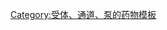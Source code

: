 {{Navbox with collapsible groups
 | name = Serotonergics
 | title = [[5-羟色胺受体]]調節劑
 | state = {{{state<includeonly>|collapsed</includeonly>}}}
 | bodyclass = hlist
 | border = {{{border|}}}<!-- for embedding in [[Template:Monoaminergics]] -->

 | section1 =
* [[:en:5-HT1 receptor|5-HT<sub>1</sub>受體]]
 | state1 = collapsed
 | list1 = {{Navbox|child

   | group1 = [[:en:5-HT1A receptor|5-HT<sub>1A</sub>]]
   | list1 = {{Navbox|child

     | list1 =
* '''受體激動劑：'''[[8-OH-DPAT]]
* [[:en:Adatanserin|Adatanserin]]
* [[苯丙胺]]
* [[抗抑郁药]]（如：[[:en:etoperidone|etoperidone]]、[[:en:nefazodone|nefazodone]]、[[:en:trazodone|trazodone]]、[[:en:vilazodone|vilazodone]]、[[:en:vortioxetine|vortioxetine]]）
* [[:en:Atypical antipsychotic|Atypical antipsychotic]]（如：[[阿立哌唑]]、[[:en:asenapine|asenapine]]、[[氯氮平]]、[[:en:lurasidone|lurasidone]]、[[喹硫平]]、[[:en:ziprasidone|ziprasidone]]）
* [[:en:Azapirone|Azapirone]]（如：[[丁螺環酮]]、[[:en:eptapirone|eptapirone]]、[[:en:gepirone|gepirone]]、[[:en:perospirone|perospirone]]、[[坦度螺酮]]）
* [[:en:Bay R 1531|Bay R 1531]]
* [[:en:Befiradol|Befiradol]]
* [[:en:BMY-14802|BMY-14802]]
* [[:en:Cannabidiol|Cannabidiol]]
* [[:en:Dimemebfe|Dimemebfe]]
* [[多巴胺]]
* [[:en:Ebalzotan|Ebalzotan]]
* [[:en:Eltoprazine|Eltoprazine]]
* [[麥角靈]]（如：[[溴隱亭]]、[[:en:cabergoline|cabergoline]]、[[:en:dihydroergotamine|dihydroergotamine]]、[[麦角胺]]、[[:en:lisuride|lisuride]]、[[麥角酸二乙酰胺]]、[[:en:Methylergometrine|methylergometrine (methylergonovine)]]、[[:en:methysergide|methysergide]]、[[:en:pergolide|pergolide]]）
* [[F-11461]]
* [[F-12826]]
* [[F-13714]]
* [[F-14679]]
* [[:en:F-15063|F-15063]]
* [[:en:F-15599|F-15599]]
* [[:en:Flesinoxan|Flesinoxan]]
* [[氟班色林]]
* [[:en:Flumexadol|Flumexadol]]
* [[:en:Lesopitron|Lesopitron]]
* [[:en:LY-293284|LY-293284]]
* [[LY-301317]]
* [[:en:Meta-Chlorophenylpiperazine|mCPP]]
* [[:en:MKC-242|MKC-242]]
* [[:en:Naluzotan|Naluzotan]]
* [[:en:NBUMP|NBUMP]]
* [[Osemozotan]]
* [[:en:Oxaflozane|Oxaflozane]]
* [[:en:Pardoprunox|Pardoprunox]]
* [[:en:Piclozotan|Piclozotan]]
* [[:en:Rauwolscine|Rauwolscine]]
* [[:en:Repinotan|Repinotan]]
* [[:en:Roxindole|Roxindole]]
* [[:en:RU-24969|RU-24969]]
* [[S-14506]]
* [[:en:S-14671|S-14671]]
* [[:en:S-15535|S-15535]]
* [[:en:Sarizotan|Sarizotan]]
* [[血清素]]
* [[SSR-181507]]
* [[:en:Sunepitron|Sunepitron]]
* [[:en:Substituted tryptamine|Tryptamines]]（如：[[:en:5-Carboxamidotryptamine|5-CT]]、[[5-甲氧基二甲基色胺]]、[[:en:5-Methoxytryptamine|5-MT]]、[[蟾毒色胺]]、[[二甲基色胺]]、[[吲哚瑞酯]]、[[:en:N-Methylserotonin|N-Me-5-HT]]、[[脱磷酸裸盖菇素]]、[[裸盖菇素]]）
* [[:en:TGBA01AD|TGBA01AD]]
* [[:en:U-92016A|U-92016A]]
* [[:en:Urapidil|Urapidil]]
* [[:en:Vilazodone|Vilazodone]]
* [[:en:Xaliproden|Xaliproden]]
* [[育亨宾]]

     | list2 =
* '''受體拮抗劑'''[[:en:Atypical antipsychotic|Atypical antipsychotic]]（如：[[:en:iloperidone|iloperidone]]、[[維思通]]、[[:en:sertindole|sertindole]]）
* [[AV965]]
* [[Β受体阻断药]]（如：[[:en:alprenolol|alprenolol]]、[[:en:cyanopindolol|cyanopindolol]]、[[:en:iodocyanopindolol|iodocyanopindolol]]、[[:en:oxprenolol|oxprenolol]]、[[:en:pindobind|pindobind]]、[[:en:pindolol|pindolol]]、[[普萘洛尔]]、[[:en:tertatolol|tertatolol]]）
* [[:en:BMY-7378|BMY-7378]]
* [[:en:CSP-2503|CSP-2503]]
* [[:en:Dotarizine|Dotarizine]]
* [[麥角靈]]（如：[[:en:metergoline|metergoline]]）
* [[:en:Flopropione|Flopropione]]
* [[GR-46611]]
* [[:en:Isamoltane|Isamoltane]]
* [[:en:Lecozotan|Lecozotan]]
* [[:en:Mefway (18F)|Mefway]]
* [[:en:Metitepine|Metitepine (methiothepin)]]
* [[:en:MIN-117|MIN-117 (WF-516)]]
* [[:en:MPPF|MPPF]]
* [[:en:NAN-190|NAN-190]]
* [[:en:Robalzotan|Robalzotan]]
* [[:en:S-15535|S-15535]]
* [[:en:SB-649915|SB-649915]]
* [[SDZ 216-525]]
* [[:en:Spiperone|Spiperone]]
* [[:en:Spiramide|Spiramide]]
* [[:en:Spiroxatrine|Spiroxatrine]]
* [[UH-301]]
* [[:en:WAY-100135|WAY-100135]]
* [[:en:WAY-100635|WAY-100635]]
* [[:en:Xylamidine|Xylamidine]]

     | list3 =
* '''未知機轉或尚未分類：'''[[麥角靈]]（如：[[麦角新碱]]）

   }}

   | group2 = [[:en:5-HT1B receptor|5-HT<sub>1B</sub>]]
   | list2 = {{Navbox|child
     | evenodd = swap

     | list1 =
* '''受體激動劑：'''[[:en:CGS-12066A|CGS-12066A]]
* [[:en:CP-93129|CP-93129]]
* [[:en:CP-94253|CP-94253]]
* [[:en:CP-122,288|CP-122,288]]
* [[:en:CP-135807|CP-135807]]
* [[:en:Eltoprazine|Eltoprazine]]
* [[麥角靈]]（如：[[溴隱亭]]、[[:en:dihydroergotamine|dihydroergotamine]]、[[麦角胺]]、[[:en:Methylergometrine|methylergometrine (methylergonovine)]]、[[:en:methysergide|methysergide]]、[[:en:pergolide|pergolide]]）
* [[:en:Meta-Chlorophenylpiperazine|mCPP]]
* [[:en:RU-24969|RU-24969]]
* [[血清素]]
* [[:en:Triptan|Triptan]]（如：[[:en:avitriptan|avitriptan]]、[[:en:donitriptan|donitriptan]]、[[:en:eletriptan|eletriptan]]、[[舒马曲坦]]、[[佐米曲普坦]]）
* [[:en:Trifluoromethylphenylpiperazine|TFMPP]]
* [[:en:Substituted tryptamine|Tryptamines]]（如：[[:en:5-Benzyloxytryptamine|5-BT]]、[[:en:5-Carboxamidotryptamine|5-CT]]、[[:en:5-Methoxytryptamine|5-MT]]、[[二甲基色胺]]）
* [[:en:Vortioxetine|Vortioxetine]]

     | list2 =
* '''受體拮抗劑'''[[:en:AR-A000002|AR-A000002]]
* [[:en:Elzasonan|Elzasonan]]
* [[麥角靈]]（如：[[:en:metergoline|metergoline]]）
* [[:en:GR-127935|GR-127935]]
* [[:en:Isamoltane|Isamoltane]]
* [[LY-393558]]
* [[:en:Metitepine|Metitepine (methiothepin)]]
* [[:en:SB-216641|SB-216641]]
* [[SB-224289]]
* [[:en:SB-236057|SB-236057]]
* [[育亨宾]]

     | list3 =
* '''未知機轉或尚未分類：'''[[麥角靈]]（如：[[:en:cabergoline|cabergoline]]、[[麦角新碱]]、[[:en:lisuride|lisuride]]）

   }}

   | group3 = [[:en:5-HT1D receptor|5-HT<sub>1D</sub>]]
   | list3 = {{Navbox|child

     | list1 =
* '''受體激動劑：'''[[:en:CP-122,288|CP-122,288]]
* [[:en:CP-135807|CP-135807]]
* [[CP-286601]]
* [[麥角靈]]（如：[[溴隱亭]]、[[:en:cabergoline|cabergoline]]、[[:en:dihydroergotamine|dihydroergotamine]]、[[麦角胺]]、[[麥角酸二乙酰胺]]、[[:en:methysergide|methysergide]]）
* [[GR-46611]]
* [[:en:L-694247|L-694247]]
* [[L-772405]]
* [[:en:Meta-Chlorophenylpiperazine|mCPP]]
* [[PNU-109291]]
* [[:en:PNU-142633|PNU-142633]]
* [[血清素]]
* [[:en:TGBA01AD|TGBA01AD]]
* [[:en:Triptan|Triptan]]（如：[[:en:almotriptan|almotriptan]]、[[:en:avitriptan|avitriptan]]、[[:en:donitriptan|donitriptan]]、[[:en:eletriptan|eletriptan]]、[[:en:frovatriptan|frovatriptan]]、[[:en:naratriptan|naratriptan]]、[[利扎曲坦]]、[[舒马曲坦]]、[[佐米曲普坦]]）
* [[:en:Substituted tryptamine|Tryptamines]]（如：[[:en:5-Benzyloxytryptamine|5-BT]]、[[:en:5-Carboxamidotryptamine|5-CT]]、[[:en:5-Ethyl-DMT|5-Et-DMT]]、[[:en:5-Methoxytryptamine|5-MT]]、[[:en:5-(Nonyloxy) tryptamine|5-(Nonyloxy) tryptamine]]、[[二甲基色胺]]）

     | list2 =
* '''受體拮抗劑'''[[:en:Alniditan|Alniditan]]
* [[:en:BRL-15572|BRL-15572]]
* [[:en:Elzasonan|Elzasonan]]
* [[麥角靈]]（如：[[:en:metergoline|metergoline]]）
* [[:en:GR-127935|GR-127935]]
* [[:en:Ketanserin|Ketanserin]]
* [[:en:LY-310762|LY-310762]]
* [[LY-367642]]
* [[LY-393558]]
* [[LY-456219]]
* [[LY-456220]]
* [[:en:Metitepine|Metitepine (methiothepin)]]
* [[米塞林]]
* [[:en:Ritanserin|Ritanserin]]
* [[育亨宾]]
* [[:en:Ziprasidone|Ziprasidone]]

     | list3 =
* '''未知機轉或尚未分類：'''[[麥角靈]]（如：[[:en:lisuride|lisuride]]、[[:en:lysergol|lysergol]]、[[:en:pergolide|pergolide]]）

   }}

   | group4 = [[:en:5-HT1E receptor|5-HT<sub>1E</sub>]]
   | list4 = {{Navbox|child
     | evenodd = swap

     | list1 =
* '''受體激動劑：'''[[:en:BRL-54443|BRL-54443]]
* [[麥角靈]]（如：[[:en:methysergide|methysergide]]）
* [[血清素]]
* [[:en:Triptan|Triptan]]（如：[[:en:eletriptan|eletriptan]]）
* [[:en:Substituted tryptamine|Tryptamines]]（如：[[色胺]]）

     | list2 =
* '''受體拮抗劑'''[[:en:Metitepine|Metitepine (methiothepin)]]

     | list3 =
* '''未知機轉或尚未分類：'''[[麥角靈]]（如：[[麦角新碱]]、[[:en:lysergol|lysergol]]、[[:en:Methylergometrine|methylergometrine (methylergonovine)]]

   }}

   | group5 = [[:en:5-HT1F receptor|5-HT<sub>1F</sub>]]
   | list5 = {{Navbox|child

     | list1 =
* '''受體激動劑：'''[[:en:BRL-54443|BRL-54443]]
* [[:en:CP-122,288|CP-122,288]]
* [[麥角靈]]（如：[[溴隱亭]]、[[:en:lysergol|lysergol]]、[[:en:Methylergometrine|methylergometrine (methylergonovine)]] [[:en:methysergide|methysergide]]）
* [[:en:Lasmiditan|Lasmiditan]]
* [[:en:LY-334370|LY-334370]]
* [[血清素]]
* [[:en:Triptan|Triptan]]（如：[[:en:eletriptan|eletriptan]]、[[:en:naratriptan|naratriptan]]、[[舒马曲坦]]）
* [[:en:Substituted tryptamine|Tryptamines]]（如：[[:en:5-Methoxytryptamine|5-MT]]）

     | list2 =
* '''受體拮抗劑'''[[米塞林]]
* [[:en:Metitepine|Metitepine (methiothepin)]]

   }}
 }}

 | section2 =
* [[5-HT2受體]]
 | state2 = collapsed
 | list2 = {{Navbox|child

   | group1 = [[:en:5-HT2A receptor|5-HT<sub>2A</sub>]]
   | list1 = {{Navbox|child

     | list1 =
* '''受體激動劑：'''25H/NB series（如：[[:en:25I-NBF|25I-NBF]]、[[:en:25I-NBMD|25I-NBMD]]、[[:en:25I-NBOH|25I-NBOH]]、[[:en:25I-NBOMe|25I-NBOMe]]、[[:en:25B-NBOMe|25B-NBOMe]]、[[:en:25C-NBOMe|25C-NBOMe]]、[[:en:25TFM-NBOMe|25TFM-NBOMe]]、[[:en:2CBCB-NBOMe|2CBCB-NBOMe]]、[[:en:25CN-NBOH|25CN-NBOH]]、[[:en:2CBFly-NBOMe|2CBFly-NBOMe]]）
* [[:en:2C (psychedelics）|2Cs]]（如：[[2C-B]]、[[:en:2C-E|2C-E]]、[[:en:2C-I|2C-I]]、[[:en:2C-T-2|2C-T-2]]、[[:en:2C-T-7|2C-T-7]]、[[:en:2C-T-21|2C-T-21]]）
* [[:en:2C-B-FLY|2C-B-FLY]]
* [[:en:2CB-Ind|2CB-Ind]]
* [[:en:5-Methoxytryptamine|5-Methoxytryptamine]]（[[:en:5-MeO-DET|5-MeO-DET]]、[[:en:5-MeO-DiPT|5-MeO-DiPT]]、[[5-甲氧基二甲基色胺]]、[[:en:5-MeO-DPT|5-MeO-DPT]]、[[:en:5-Methoxytryptamine|5-MT]]）
* [[:en:α-Alkyltryptamine|α-Alkyltryptamine]]（如：[[:en:5-chloro-αMT|5-Cl-αMT]]、[[:en:5-fluoro-αMT|5-Fl-αMT]]、[[:en:5-MeO-αET|5-MeO-αET]]、[[:en:5-MeO-AMT|5-MeO-αMT]]、[[:en:α-Methyl-5-HT|α-Me-5-HT]]、[[:en:Alpha-Ethyltryptamine|αET]]、[[:en:Alpha-Methyltryptamine|αMT]]）
* [[:en:AL-34662|AL-34662]]
* [[:en:AL-37350A|AL-37350A]]
* [[:en:Bromo-DragonFLY|Bromo-DragonFLY]]
* [[:en:Dimemebfe|Dimemebfe]]
* [[:en:DMBMPP|DMBMPP]]
* [[:en:DOx|DOx]]（如：[[布苯丙胺]]、[[:en:2,5-Dimethoxy-4-chloroamphetamine|DOC]]、[[:en:2,5-Dimethoxy-4-iodoamphetamine|DOI]]、[[:en:2,5-Dimethoxy-4-methylamphetamine|DOM]]）
* [[依法韦仑]]
* [[麥角靈]]（如：[[:en:1P-LSD|1P-LSD]]、[[:en:ALD-52|ALD-52]]、[[溴隱亭]]、[[:en:cabergoline|cabergoline]]、[[:en:Ergine|ergine (LSA)]]、[[麦角胺]]、[[:en:lisuride|lisuride]]、[[:en:Lysergic acid 2,4-dimethylazetidide|LA-SS-Az]]、[[:en:Lysergic acid 2-butyl amide|LSB]]、[[麥角酸二乙酰胺|LSD]]、[[:en:LSD-Pip|LSD-Pip]]、[[:en:Lysergic acid hydroxyethylamide|LSH]]、[[:en:Lysergic acid 3-pentyl amide|LSP]]、[[:en:Methylergometrine|methylergometrine (methylergonovine)]]、[[:en:pergolide|pergolide]]）
* [[:en:Flumexadol|Flumexadol]]
* [[:en:Jimscaline|Jimscaline]]
* [[:en:Lorcaserin|Lorcaserin]]
* [[:en:Substituted methylenedioxyphenethylamine|MDxx]]（如：[[:en:3,4-Methylenedioxyamphetamine|MDA]]、[[MDMA]]、[[:en:3,4-Methylenedioxy-N-hydroxyamphetamine|MDOH]]、[[:en:3-Methoxy-4,5-methylenedioxyamphetamine|MMDA]]）
* [[:en:O-4310|O-4310]]
* [[:en:Oxaflozane|Oxaflozane]]
* [[:en:PHA-57378|PHA-57378]]
* [[:en:PNU-22394|PNU-22394]]
* [[:en:PNU-181731|PNU-181731]]
* [[:en:RH-34|RH-34]]
* [[苯乙胺衍生物]]（如：[[:en:lophophine|lophophine]]、[[麦司卡林]]）
* [[哌嗪]]（如：[[:en:Benzylpiperazine|BZP]]、[[:en:Meta-Chlorophenylpiperazine|mCPP]]、[[:en:quipazine|quipazine]]、[[:en:Trifluoromethylphenylpiperazine|TFMPP]]）
* [[血清素]]
* [[:en:TCB-2|TCB-2]]
* [[:en:TFMFly|TFMFly]]
* [[:en:Substituted tryptamine|Tryptamines]]（如：[[:en:5-Benzyloxytryptamine|5-BT]]、[[:en:5-Carboxamidotryptamine|5-CT]]、[[蟾毒色胺]]、[[:en:Diethyltryptamine|DET]]、[[:en:Diisopropyltryptamine|DiPT]]、[[二甲基色胺]]、[[:en:Dipropyltryptamine|DPT]]、[[脱磷酸裸盖菇素]]、[[裸盖菇素]]、[[色胺]]）

     | list2 =
* '''受體拮抗劑'''[[:en:5-I-R91150|5-I-R91150]]
* [[:en:5-MeO-NBpBrT|5-MeO-NBpBrT]]
* [[AC-90179]]
* [[:en:Adatanserin|Adatanserin]]
* [[:en:Altanserin|Altanserin]]
* [[:en:9-Aminomethyl-9,10-dihydroanthracene|AMDA]]
* [[APD-215]]
* [[:en:Atypical antipsychotic|Atypical antipsychotic]]（如：[[:en:amperozide|amperozide]]、[[阿立哌唑]]、[[:en:asenapine|asenapine]]、[[:en:blonanserin|blonanserin]]、[[:en:carpipramine|carpipramine]]、[[:en:clocapramine|clocapramine]]、[[:en:clorotepine|clorotepine]]、[[氯氮平]]、[[:en:fluperlapine|fluperlapine]]、[[:en:gevotroline|gevotroline]]、[[:en:iloperidone|iloperidone]]、[[:en:melperone|melperone]]、[[:en:mosapramine|mosapramine]]、[[:en:ocaperidone|ocaperidone]]、[[奥氮平]]、[[帕利哌酮]]、[[喹硫平]]、[[維思通]]、[[:en:sertindole|sertindole]]、[[:en:zicronapine|zicronapine]]、[[:en:ziprasidone|ziprasidone]]、[[:en:zotepine|zotepine]]）
* [[:en:Cinanserin|Cinanserin]]
* [[:en:CSP-2503|CSP-2503]]
* [[:en:Cyproheptadine|Cyproheptadine]]
* [[:en:Deramciclane|Deramciclane]]
* [[:en:Dotarizine|Dotarizine]]
* [[:en:Eplivanserin|Eplivanserin]]
* [[麥角靈]]（如：[[:en:amesergide|amesergide]]、[[LY-53857]]、[[:en:LY-215840|LY-215840]]、[[:en:mesulergine|mesulergine]]、[[:en:metergoline|metergoline]]、[[:en:methysergide|methysergide]]、[[sergolexole]]）
* [[:en:Etoperidone|Etoperidone]]
* [[:en:Fananserin|Fananserin]]
* [[氟班色林]]
* [[:en:Glemanserin|Glemanserin]]
* [[Irindalone]]
* [[:en:Ketanserin|Ketanserin]]
* [[:en:KML-010|KML-010]]
* [[:en:Lubazodone|Lubazodone]]
* [[LY-393558]]
* [[:en:Medifoxamine|Medifoxamine]]
* [[:en:Mepiprazole|Mepiprazole]]
* [[:en:Metitepine|Metitepine (methiothepin)]]
* [[:en:MIN-101|MIN-101]]
* [[:en:Naftidrofuryl|Naftidrofuryl]]
* [[:en:Nantenine|Nantenine]]
* [[:en:Nefazodone|Nefazodone]]
* [[:en:Pelanserin|Pelanserin]]
* [[:en:Phenoxybenzamine|Phenoxybenzamine]]
* [[:en:Pimavanserin|Pimavanserin]]
* [[:en:Pirenperone|Pirenperone]]
* [[:en:Pizotifen|Pizotifen]]
* [[:en:Pruvanserin|Pruvanserin]]
* [[:en:Rauwolscine|Rauwolscine]]
* [[:en:Ritanserin|Ritanserin]]
* [[:en:S-14671|S-14671]]
* [[:en:Sarpogrelate|Sarpogrelate]]
* [[:en:Setoperone|Setoperone]]
* [[:en:Spiperone|Spiperone]]
* [[:en:Spiramide|Spiramide]]
* [[SR-46349B]]
* [[:en:TGBA01AD|TGBA01AD]]
* [[:en:Teniloxazine|Teniloxazine]]
* [[Temanogrel]]
* [[四环类抗抑郁药]]（如：[[:en:amoxapine|amoxapine]]、[[:en:aptazapine|aptazapine]]、[[:en:esmirtazapine|esmirtazapine]]、[[:en:maprotiline|maprotiline]]、[[米塞林]]、[[米氮平]]）
* [[:en:Trazodone|Trazodone]]
* [[三环类抗抑郁药]]（如：[[阿米替林]]）
* [[:en:Typical antipsychotic|Typical antipsychotic]]（如：[[氯丙嗪]]、[[氟奋乃静|fluphenazine]]、[[氟哌啶醇]]、[[:en:loxapine|loxapine]]、[[:en:perphenazine|perphenazine]]、[[雙氟苯丁哌啶苯並咪唑酮|哌迷清]]、[[:en:pipamperone|pipamperone]]、[[:en:prochlorperazine|prochlorperazine]]、[[:en:thioridazine|thioridazine]]、[[:en:thiothixene|thiothixene]]、[[:en:trifluoperazine|trifluoperazine]]）
* [[:en:Volinanserin|Volinanserin]]
* [[:en:Xylamidine|Xylamidine]]
* [[育亨宾]]

     | list3 =
* '''未知機轉或尚未分類：'''[[麥角靈]]（如：[[:en:dihydroergotamine|dihydroergotamine]]、[[麦角新碱]]、[[:en:nicergoline|nicergoline]]）
* [[:en:MIN-117|MIN-117 (WF-516)]]

   }}

   | group2 = [[5-HT2B受體]]
   | list2 = {{Navbox|child
     | evenodd = swap

     | list1 =
* '''受體激動劑：'''[[:en:4-Methylaminorex|4-Methylaminorex]]
* [[:en:Aminorex|Aminorex]]
* [[:en:Substituted amphetamine|Amphetamines]] (eg.、[[:en:chlorphentermine|chlorphentermine]]、[[:en:cloforex|cloforex]]、[[:en:dexfenfluramine|dexfenfluramine]]、[[氟苯丙胺]]、[[:en:levofenfluramine|levofenfluramine]]、[[:en:norfenfluramine|norfenfluramine]]）
* [[:en:BW-723C86|BW-723C86]]
* [[:en:DOx|DOx]]（如：[[布苯丙胺]]、[[:en:2,5-Dimethoxy-4-chloroamphetamine|DOC]]、[[:en:2,5-Dimethoxy-4-iodoamphetamine|DOI]]、[[:en:2,5-Dimethoxy-4-methylamphetamine|DOM]]）
* [[麥角靈]]（如：[[:en:cabergoline|cabergoline]]、[[:en:dihydroergocryptine|dihydroergocryptine]]、[[:en:dihydroergotamine|dihydroergotamine]]、[[麦角胺]]、[[:en:Methylergometrine|methylergometrine (methylergonovine)]]、[[:en:methysergide|methysergide]]、[[:en:pergolide|pergolide]]）
* [[:en:Substituted methylenedioxyphenethylamine|MDxx]]（如：[[:en:3,4-Methylenedioxyamphetamine|MDA]]、[[MDMA]]、[[:en:3,4-Methylenedioxy-N-hydroxyamphetamine|MDOH]]、[[:en:3-Methoxy-4,5-methylenedioxyamphetamine|MMDA]]）
* [[哌嗪]]（如：[[:en:Meta-Chlorophenylpiperazine|mCPP]]）
* [[:en:PNU-22394|PNU-22394]]
* [[:en:Ro60-0175|Ro60-0175]]
* [[血清素]]
* [[:en:Substituted tryptamine|Tryptamines]]（如：[[:en:5-Benzyloxytryptamine|5-BT]]、[[:en:5-Carboxamidotryptamine|5-CT]]、[[:en:5-Methoxytryptamine|5-MT]]、[[:en:α-Methyl-5-HT|α-Me-5-HT]]、[[蟾毒色胺]]、[[:en:Diethyltryptamine|DET]]、[[:en:Diisopropyltryptamine|DiPT]]、[[二甲基色胺]]、[[:en:Dipropyltryptamine|DPT]]、[[脱磷酸裸盖菇素]]、[[裸盖菇素]]、[[色胺]]）

     | list2 =
* '''受體拮抗劑'''[[阿戈美拉汀]]
* [[:en:Asenapine|Asenapine]]
* [[:en:Cyproheptadine|Cyproheptadine]]
* [[:en:EGIS-7625|EGIS-7625]]
* [[麥角靈]]（如：[[:en:amesergide|amesergide]]、[[溴隱亭]]、[[:en:lisuride|lisuride]]、[[LY-53857]]、[[:en:LY-272,015|LY-272015]]、[[:en:mesulergine|mesulergine]]）
* [[:en:Ketanserin|Ketanserin]]
* [[LY-393558]]
* [[:en:Metadoxine|Metadoxine]]
* [[:en:Metitepine|Metitepine (methiothepin)]]
* [[:en:Pirenperone|Pirenperone]]
* [[普萘洛尔]]
* [[:en:PRX-08066|PRX-08066]]
* [[:en:Rauwolscine|Rauwolscine]]
* [[:en:Ritanserin|Ritanserin]]
* [[:en:RS-127445|RS-127445]]
* [[:en:Sarpogrelate|Sarpogrelate]]
* [[:en:SB-200646|SB-200646]]
* [[:en:SB-204741|SB-204741]]
* [[:en:SB-206553|SB-206553]]
* [[:en:SB-215505|SB-215505]]
* [[SB-221284]]
* [[SB-228357]]
* [[:en:SDZ SER-082|SDZ SER-082]]
* [[:en:Tegaserod|Tegaserod]]
* [[四环类抗抑郁药]]（如：[[:en:amoxapine|amoxapine]]、[[米塞林]]）
* [[:en:TIK-301|TIK-301]]
* [[育亨宾]]

     | list3 =
* '''未知機轉或尚未分類：'''[[麥角靈]]（如：[[麦角新碱]]）

   }}

   | group3 = [[:en:5-HT2C receptor|5-HT<sub>2C</sub>]]
   | list3 = {{Navbox|child

     | list1 =
* '''受體激動劑：'''[[:en:2C (psychedelics）|2Cs]]（如：[[2C-B]]、[[:en:2C-E|2C-E]]、[[:en:2C-I|2C-I]]、[[:en:2C-T-2|2C-T-2]]、[[:en:2C-T-7|2C-T-7]]、[[:en:2C-T-21|2C-T-21]]）
* [[:en:5-Methoxytryptamine|5-Methoxytryptamine]]s ([[:en:5-MeO-DET|5-MeO-DET]]、[[:en:5-MeO-DiPT|5-MeO-DiPT]]、[[5-甲氧基二甲基色胺]]、[[:en:5-MeO-DPT|5-MeO-DPT]]、[[:en:5-Methoxytryptamine|5-MT]]）
* [[:en:α-Alkyltryptamine|α-Alkyltryptamine]]（如：[[:en:5-chloro-αMT|5-Cl-αMT]]、[[:en:5-fluoro-αMT|5-Fl-αMT]]、[[:en:5-MeO-αET|5-MeO-αET]]、[[:en:5-MeO-AMT|5-MeO-αMT]]、[[:en:α-Methyl-5-HT|α-Me-5-HT]]、[[:en:Alpha-Ethyltryptamine|αET]]、[[:en:Alpha-Methyltryptamine|αMT]]）
* [[:en:A-372159|A-372159]]
* [[:en:AL-38022A|AL-38022A]]
* [[:en:Alstonine|Alstonine]]
* [[:en:CP-809101|CP-809101]]
* [[:en:Dimemebfe|Dimemebfe]]
* [[:en:DOx|DOx]]（如：[[布苯丙胺]]、[[:en:2,5-Dimethoxy-4-chloroamphetamine|DOC]]、[[:en:2,5-Dimethoxy-4-iodoamphetamine|DOI]]、[[:en:2,5-Dimethoxy-4-methylamphetamine|DOM]]）
* [[麥角靈]]（如：[[:en:ALD-52|ALD-52]]、[[:en:cabergoline|cabergoline]]、[[:en:dihydroergotamine|dihydroergotamine]]、[[:en:Ergine|ergine (LSA)]]、[[麦角胺]]、[[:en:lisuride|lisuride]]、[[:en:Lysergic acid 2,4-dimethylazetidide|LA-SS-Az]]、[[:en:Lysergic acid 2-butyl amide|LSB]]、[[麥角酸二乙酰胺|LSD]]、[[:en:LSD-Pip|LSD-Pip]]、[[:en:Lysergic acid hydroxyethylamide|LSH]]、[[:en:Lysergic acid 3-pentyl amide|LSP]]、[[:en:pergolide|pergolide]]）
* [[:en:Flumexadol|Flumexadol]]
* [[:en:Lorcaserin|Lorcaserin]]
* [[:en:Substituted methylenedioxyphenethylamine|MDxx]]（如：[[:en:3,4-Methylenedioxyamphetamine|MDA]]、[[MDMA]]、[[:en:3,4-Methylenedioxy-N-hydroxyamphetamine|MDOH]]、[[:en:3-Methoxy-4,5-methylenedioxyamphetamine|MMDA]]）
* [[:en:MK-212|MK-212]]
* [[:en:Org 12962|Org 12962]]
* [[:en:Org 37684|Org 37684]]
* [[:en:Oxaflozane|Oxaflozane]]
* [[:en:PHA-57378|PHA-57378]]
* [[苯乙胺衍生物]]（如：[[:en:lophophine|lophophine]]、[[麦司卡林]]）
* [[哌嗪]]（如：[[阿立哌唑]]、[[:en:Benzylpiperazine|BZP]]、[[:en:Meta-Chlorophenylpiperazine|mCPP]]、[[:en:quipazine|quipazine]]、[[:en:Trifluoromethylphenylpiperazine|TFMPP]]）
* [[:en:PNU-22394|PNU-22394]]
* [[:en:PNU-181731|PNU-181731]]
* [[:en:Ro60-0175|Ro60-0175]]
* [[:en:Ro60-0213|Ro60-0213]]
* [[血清素]]
* [[:en:Substituted tryptamine|Tryptamines]]（如：[[:en:5-Benzyloxytryptamine|5-BT]]、[[:en:5-Carboxamidotryptamine|5-CT]]、[[蟾毒色胺]]、[[:en:Diethyltryptamine|DET]]、[[:en:Diisopropyltryptamine|DiPT]]、[[二甲基色胺]]、[[:en:Dipropyltryptamine|DPT]]、[[脱磷酸裸盖菇素]]、[[裸盖菇素]]、[[色胺]]）
* [[:en:Vabicaserin|Vabicaserin]]
* [[:en:WAY-629|WAY-629]]
* [[:en:WAY-161503|WAY-161503]]
* [[:en:YM-348|YM-348]]

     | list2 =
* '''受體拮抗劑'''[[:en:Adatanserin|Adatanserin]]
* [[阿戈美拉汀]]
* [[:en:Atypical antipsychotic|Atypical antipsychotic]]（如：[[:en:asenapine|asenapine]]、[[:en:clorotepine|clorotepine]]、[[氯氮平]]、[[:en:fluperlapine|fluperlapine]]、[[:en:iloperidone|iloperidone]]、[[:en:melperone|melperone]]、[[奥氮平]]、[[帕利哌酮]]、[[喹硫平]]、[[維思通]]、[[:en:sertindole|sertindole]]、[[:en:ziprasidone|ziprasidone]]、[[:en:zotepine|zotepine]]）
* [[:en:Captodiame|Captodiame]]
* [[:en:6-Chloro-5-ethoxy-N-(pyridin-2-yl) indoline-1-carboxamide|CEPC]]
* [[:en:Cinanserin|Cinanserin]]
* [[:en:Cyproheptadine|Cyproheptadine]]
* [[:en:Deramciclane|Deramciclane]]
* [[:en:Dotarizine|Dotarizine]]
* [[:en:Eltoprazine|Eltoprazine]]
* [[麥角靈]]（如：[[:en:amesergide|amesergide]]、[[溴隱亭]]、[[LY-53857]]、[[:en:LY-215840|LY-215840]]、[[:en:mesulergine|mesulergine]]、[[:en:metergoline|metergoline]]、[[:en:methysergide|methysergide]]、[[sergolexole]]）
* [[:en:Etoperidone|Etoperidone]]
* [[氟西汀]]
* [[FR-260010]]
* [[Irindalone]]
* [[:en:Ketanserin|Ketanserin]]
* [[:en:Ketotifen|Ketotifen]]
* [[:en:Latrepirdine|Latrepirdine (dimebolin)]]
* [[:en:Medifoxamine|Medifoxamine]]
* [[:en:Metitepine|Metitepine (methiothepin)]]
* [[:en:Nefazodone|Nefazodone]]
* [[:en:Pirenperone|Pirenperone]]
* [[:en:Pizotifen|Pizotifen]]
* [[普萘洛尔]]
* [[:en:Ritanserin|Ritanserin]]
* [[:en:RS-102221|RS-102221]]
* [[:en:S-14671|S-14671]]
* [[:en:SB-200646|SB-200646]]
* [[:en:SB-206553|SB-206553]]
* [[SB-221284]]
* [[SB-228357]]
* [[:en:SB-242084|SB-242084]]
* [[:en:SB-243213|SB-243213]]
* [[:en:SDZ SER-082|SDZ SER-082]]
* [[:en:Tedatioxetine|Tedatioxetine]]
* [[四环类抗抑郁药]]（如：[[:en:amoxapine|amoxapine]]、[[:en:aptazapine|aptazapine]]、[[:en:esmirtazapine|esmirtazapine]]、[[:en:maprotiline|maprotiline]]、[[米塞林]]、[[米氮平]]）
* [[:en:TIK-301|TIK-301]]
* [[:en:Trazodone|Trazodone]]
* [[三环类抗抑郁药]]（如：[[阿米替林]]、[[:en:nortriptyline|nortriptyline]]）
* [[:en:Typical antipsychotic|Typical antipsychotic]]（如：[[氯丙嗪]]、[[:en:loxapine|loxapine]]、[[雙氟苯丁哌啶苯並咪唑酮|哌迷清]]、[[:en:pipamperone|pipamperone]]、[[:en:thioridazine|thioridazine]]）
* [[:en:Xylamidine|Xylamidine]]

     | list3 =
* '''未知機轉或尚未分類：'''[[依法韦仑]]
* [[麥角靈]]（如：[[麦角新碱]]、[[:en:Methylergometrine|methylergometrine (methylergonovine)]]）

   }}
 }}

 | section3 =
* [[:en:5-HT3 receptor|5-HT<sub>3</sub>]] – [[:en:5-HT7 receptor|5-HT<sub>7</sub>受體]]
 | state3 = collapsed
 | list3 = {{Navbox|child

   | group1 = [[:en:5-HT3 receptor|5-HT<sub>3</sub>]]
   | list1 = {{Navbox|child
     | evenodd = swap

     | list1 =
* '''受體激動劑：'''[[醇]]（如：[[1-丁醇]]、[[乙醇 (藥物)|乙醇]]、[[2,2,2-三氯乙醇]]）
* [[:en:Chlorophenylbiguanide|m-CPBG]]
* [[:en:Phenylbiguanide|Phenylbiguanide]]
* [[哌嗪]]（如：[[:en:Benzylpiperazine|BZP]]、[[:en:Meta-Chlorophenylpiperazine|mCPP]]、[[:en:quipazine|quipazine]]）
* [[:en:RS-56812|RS-56812]]
* [[血清素]]
* [[:en:SR-57227|SR-57227]]
* [[SR-57227A]]
* [[:en:Substituted tryptamine|Tryptamines]]（如：[[2-甲基-5-羟色胺]]、[[:en:5-Carboxamidotryptamine|5-CT]]、[[蟾蜍特尼定]]）
* [[:en:Inhalational anesthetic|Volatiles/gases]]（如：[[氟烷]]、[[異氟醚]]、[[甲苯]]、[[1,1,1-三氯乙烷]]）
* [[:en:YM-31636|YM-31636]]

     | list2 =
* '''受體拮抗劑'''[[:en:Alosetron|Alosetron]]
* [[:en:AS-8112|AS-8112]]
* [[:en:Atypical antipsychotic|Atypical antipsychotic]]（如：[[氯氮平]]、[[奥氮平]]、[[喹硫平]]）
* [[:en:Azasetron|Azasetron]]
* [[:en:Batanopride|Batanopride]]
* [[:en:Bemesetron|Bemesetron (MDL-72222)]]
* [[:en:Cilansetron|Cilansetron]]
* [[:en:CSP-2503|CSP-2503]]
* [[:en:Dazopride|Dazopride]]
* [[:en:Dolasetron|Dolasetron]]
* [[:en:Galanolactone|Galanolactone]]
* [[:en:Granisetron|Granisetron]]
* [[ICS-205930]]
* [[:en:Lerisetron|Lerisetron]]
* [[:en:Memantine|Memantine]]
* [[昂丹司琼]]
* [[:en:Palonosetron|Palonosetron]]
* [[:en:Ramosetron|Ramosetron]]
* [[:en:Renzapride|Renzapride]]
* [[:en:Ricasetron|Ricasetron]]
* [[:en:Tedatioxetine|Tedatioxetine]]
* [[四环类抗抑郁药]]（如：[[:en:amoxapine|amoxapine]]、[[米塞林]]、[[米氮平]]）
* [[侧柏酮]]
* [[:en:Tropanserin|Tropanserin]]
* [[:en:Tropisetron|Tropisetron]]
* [[:en:Typical antipsychotic|Typical antipsychotic]]（如：[[:en:loxapine|loxapine]]）
* [[:en:Inhalational anesthetic|Volatiles/gases]]（如：[[一氧化二氮]]、[[七氟醚]]、[[氙]]）
* [[:en:Vortioxetine|Vortioxetine]]
* [[:en:Zacopride|Zacopride]]
* [[:en:Zatosetron|Zatosetron]]

     | list3 =
* '''未知機轉或尚未分類：'''[[LY-53857]]
* [[哌嗪]]（如：[[:en:naphthylpiperazine|naphthylpiperazine]]）

   }}

   | group2 = [[5-HT4受體|5-HT<sub>4</sub>]]
   | list2 = {{Navbox|child

     | list1 =
* '''受體激動劑：'''[[:en:5-Methoxytryptamine|5-MT]]
* [[:en:BIMU8|BIMU8]]
* [[:en:Capeserod|Capeserod]]
* [[:en:Cinitapride|Cinitapride]]
* [[:en:Cisapride|Cisapride]]
* [[:en:CJ-033466|CJ-033466]]
* [[:en:Dazopride|Dazopride]]
* [[甲氧氯普胺]]
* [[莫沙必利]]
* [[:en:Prucalopride|Prucalopride]]
* [[:en:PRX-03140|PRX-03140]]
* [[:en:Renzapride|Renzapride]]
* [[:en:RS-67333|RS-67333]]
* [[RS-67506]]
* [[血清素]]
* [[:en:Tegaserod|Tegaserod]]
* [[:en:Velusetrag|Velusetrag]]
* [[:en:Zacopride|Zacopride]]

     | list2 =
* '''受體拮抗劑'''[[:en:GR-113808|GR-113808]]
* [[GR-125487]]
* [[離胺酸]]
* [[:en:Piboserod|Piboserod]]
* [[RS-39604]]
* [[RS-67532]]
* [[SB-203186]]
* [[:en:SB-204070|SB-204070]]

   }}

   | group3 = [[:en:5-HT5A receptor|5-HT<sub>5A</sub>]]
   | list3 = {{Navbox|child

     | list1 =
* '''受體激動劑：'''[[麥角靈]]（如：[[:en:2-Bromo-LSD|2-Br-LSD (BOL-148)]]、[[麦角胺]]、[[麥角酸二乙酰胺]]）
* [[血清素]]
* [[:en:Substituted tryptamine|Tryptamines]]（如：[[:en:5-Carboxamidotryptamine|5-CT]]）
* [[:en:Valerenic acid|Valerenic Acid]]

     | list2 =
* '''受體拮抗劑'''[[:en:Asenapine|Asenapine]]
* [[:en:Latrepirdine|Latrepirdine (dimebolin)]]
* [[:en:Metitepine|Metitepine (methiothepin)]]
* [[:en:Ritanserin|Ritanserin]]
* [[:en:SB-699551|SB-699551]]
* '''未知機轉或尚未分類：'''[[麥角靈]]（如：[[:en:metergoline|metergoline]]、[[:en:methysergide|methysergide]]）
* [[哌嗪]]（如：[[:en:naphthylpiperazine|naphthylpiperazine]]）

   }}

   | group4 = [[:en:5-HT6 receptor|5-HT<sub>6</sub>]]
   | list4 = {{Navbox|child

     | list1 =
* '''受體激動劑：'''[[麥角靈]]（如：[[:en:dihydroergocryptine|dihydroergocryptine]]、[[:en:dihydroergotamine|dihydroergotamine]]、[[麦角胺]]、[[:en:lisuride|lisuride]]、[[麥角酸二乙酰胺]]、[[:en:mesulergine|mesulergine]]、[[:en:metergoline|metergoline]]、[[:en:methysergide|methysergide]]）
* [[血清素]]
* [[:en:Substituted tryptamine|Tryptamines]]（如：[[2-甲基-5-羟色胺]]、[[:en:5-Benzyloxytryptamine|5-BT]]、[[:en:5-Carboxamidotryptamine|5-CT]]、[[:en:5-Methoxytryptamine|5-MT]]、[[蟾毒色胺]]、[[:en:E-6801|E-6801]]、[[:en:E-6837|E-6837]]、[[:en:EMD-386088|EMD-386088]]、[[:en:EMDT|EMDT]]、[[LY-586713]]、[[N-Methyl-5-HT|N-Me-5-HT]]、[[色胺]]）
* [[:en:WAY-181187|WAY-181187]]
* [[:en:WAY-208466|WAY-208466]]

     | list2 =
* '''受體拮抗劑'''[[ABT-354]]
* [[:en:Atypical antipsychotic|Atypical antipsychotic]]（如：[[阿立哌唑]]、[[:en:asenapine|asenapine]]、[[:en:clorotepine|clorotepine]]、[[氯氮平]]、[[:en:fluperlapine|fluperlapine]]、[[:en:iloperidone|iloperidone]]、[[奥氮平]]、[[:en:tiospirone|tiospirone]]）
* [[:en:AVN-101|AVN-101]]
* [[:en:AVN-211|AVN-211]]
* [[AVN-322]]
* [[AVN-397]]
* [[BGC20-760]]
* [[BVT-5182]]
* [[BVT-74316]]
* [[:en:Cerlapirdine|Cerlapirdine]]
* [[:en:EGIS-12233|EGIS-12233]]
* [[GW-742457]]
* [[:en:Idalopirdine|Idalopirdine]]
* [[:en:Ketanserin|Ketanserin]]
* [[:en:Latrepirdine|Latrepirdine (dimebolin)]]
* [[:en:Metitepine|Metitepine (methiothepin)]]
* [[:en:MS-245|MS-245]]
* [[:en:PRX-07034|PRX-07034]]
* [[:en:Ritanserin|Ritanserin]]
* [[:en:Ro04-6790|Ro04-6790]]
* [[Ro 63-0563]]
* [[:en:SB-258585|SB-258585]]
* [[:en:SB-271046|SB-271046]]
* [[:en:SB-357134|SB-357134]]
* [[:en:SB-399885|SB-399885]]
* [[:en:SB-742457|SB-742457]]
* [[四环类抗抑郁药]]（如：[[:en:amoxapine|amoxapine]]、[[米塞林]]）
* [[三环类抗抑郁药]]（如：[[阿米替林]]、[[氯米帕明]]、[[:en:doxepin|doxepin]]、[[:en:nortriptyline|nortriptyline]]）
* [[:en:Typical antipsychotic|Typical antipsychotic]]（如：[[氯丙嗪]]、[[:en:loxapine|loxapine]]）

     | list3 =
* '''未知機轉或尚未分類：'''[[麥角靈]]（如：[[:en:2-Bromo-LSD|2-Br-LSD (BOL-148)]]、[[溴隱亭]]、[[lergotrile]]、[[:en:pergolide|pergolide]]）
* [[哌嗪]]（如：[[:en:naphthylpiperazine|naphthylpiperazine]]）

   }}

   | group5 = [[:en:5-HT7 receptor|5-HT<sub>7</sub>]]
   | list5 = {{Navbox|child
     | evenodd = swap

     | list1 =
* '''受體激動劑：'''[[:en:8-OH-DPAT|8-OH-DPAT]]
* [[:en:AS-19 (drug）|AS-19]]
* [[:en:Bifeprunox|Bifeprunox]]
* [[:en:E-55888|E-55888]]
* [[麥角靈]]（如：[[麥角酸二乙酰胺]]）
* [[:en:LP-12|LP-12]]
* [[:en:LP-44|LP-44]]
* [[:en:RU-24969|RU-24969]]
* [[:en:Sarizotan|Sarizotan]]
* [[血清素]]
* [[:en:Triptan|Triptan]]（如：[[:en:frovatriptan|frovatriptan]]）
* [[:en:Substituted tryptamine|Tryptamines]]（如：[[:en:5-Carboxamidotryptamine|5-CT]]、[[:en:5-Methoxytryptamine|5-MT]]、[[蟾毒色胺]]、[[:en:N-Methylserotonin|N-Me-5-HT]]）

     | list2 =
* '''受體拮抗劑'''[[:en:Atypical antipsychotic|Atypical antipsychotic]]（如：[[:en:amisulpride|amisulpride]]、[[阿立哌唑]]、[[:en:asenapine|asenapine]]、[[:en:clorotepine|clorotepine]]、[[氯氮平]]、[[:en:fluperlapine|fluperlapine]]、[[奥氮平]]、[[維思通]]、[[:en:sertindole|sertindole]]、[[:en:tiospirone|tiospirone]]、[[:en:ziprasidone|ziprasidone]]、[[:en:zotepine|zotepine]]）
* [[:en:Butaclamol|Butaclamol]]
* [[:en:DR-4485|DR-4485]]
* [[:en:EGIS-12233|EGIS-12233]]
* [[麥角靈]]（如：[[:en:2-Bromo-LSD|2-Br-LSD (BOL-148)]]、[[:en:amesergide|amesergide]]、[[溴隱亭]]、[[:en:cabergoline|cabergoline]]、[[:en:dihydroergotamine|dihydroergotamine]]、[[麦角胺]]、[[LY-53857]]、[[:en:LY-215840|LY-215840]]、[[:en:mesulergine|mesulergine]]、[[:en:metergoline|metergoline]]、[[:en:methysergide|methysergide]]、[[sergolexole]]）
* [[JNJ-18038683]]
* [[:en:Ketanserin|Ketanserin]]
* [[:en:LY-215840|LY-215840]]
* [[:en:Metitepine|Metitepine (methiothepin)]]
* [[:en:Ritanserin|Ritanserin]]
* [[:en:SB-258719|SB-258719]]
* [[SB-258741]]
* [[:en:SB-269970|SB-269970]]
* [[SB-656104]]
* [[SB-656104A]]
* [[SB-691673]]
* [[SLV-313]]
* [[SLV-314]]
* [[:en:Spiperone|Spiperone]]
* [[SSR-181507]]
* [[四环类抗抑郁药]]（如：[[:en:amoxapine|amoxapine]]、[[:en:maprotiline|maprotiline]]、[[米塞林]]、[[米氮平]]）
* [[三环类抗抑郁药]]（如：[[阿米替林]]、[[氯米帕明]]、[[:en:imipramine|imipramine]]）
* [[:en:Typical antipsychotic|Typical antipsychotic]]（如：[[:en:acetophenazine|acetophenazine]]、[[氯丙嗪]]、[[:en:chlorprothixene|chlorprothixene]]、[[氟奋乃静]]、[[:en:loxapine|loxapine]]、[[雙氟苯丁哌啶苯並咪唑酮|哌迷清]]）
* [[:en:Vortioxetine|Vortioxetine]]

     | list3 =
* '''未知機轉或尚未分類：''' [[Ergoline]]s (e.g., [[lisuride]], [[pergolide]])
* [[Piperazine]]s (e.g., [[naphthylpiperazine]])
   }}

 }}

 | below =
* <small>'''參見：''' ''[[:en:Template:Receptor modulators|Receptor/signaling modulators]]''
* ''[[:en:Template:Adrenergics|Adrenergics]]''
* ''[[:en:Template:Dopaminergics|Dopaminergics]]''
* ''[[Template:Melatonergics|Melatonergics]]''
* ''[[:en:Template:Monoamine reuptake inhibitors|Monoamine reuptake inhibitors]]和[[:en:Template:Monoamine releasing agents|releasing agents]]''
* ''[[:en:Template:Monoamine metabolism modulators|Monoamine metabolism modulators]]''
* ''[[:en:Template:Monoamine neurotoxins|Monoamine neurotoxins]]''</small>

}}<noinclude>
{{collapsible option}}
[[Category:受体、通道、泵的药物模板]]
</noinclude>